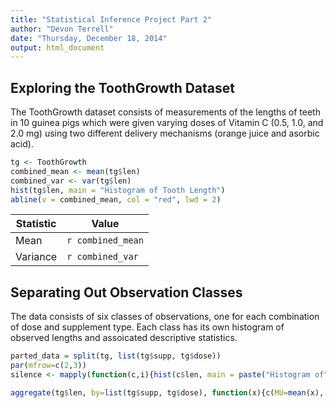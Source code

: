 ```yaml
---
title: "Statistical Inference Project Part 2"
author: "Devon Terrell"
date: "Thursday, December 18, 2014"
output: html_document
---
```


## Exploring the ToothGrowth Dataset

The ToothGrowth dataset consists of measurements of the lengths of teeth in 10 guinea pigs which were given varying doses of Vitamin C (0.5, 1.0, and 2.0 mg) using two different delivery mechanisms (orange juice and asorbic acid).

```r
tg <- ToothGrowth
combined_mean <- mean(tg$len)
combined_var <- var(tg$len)
hist(tg$len, main = "Histogram of Tooth Length")
abline(v = combined_mean, col = "red", lwd = 2)
```

Statistic | Value
--------- | ------
Mean      | `r combined_mean`
Variance  | `r combined_var`

## Separating Out Observation Classes

The data consists of six classes of observations, one for each combination of dose and supplement type.  Each class has its own histogram of observed lengths and assoicated descriptive statistics.

```r
parted_data = split(tg, list(tg$supp, tg$dose))
par(mfrow=c(2,3))
silence <- mapply(function(c,i){hist(c$len, main = paste("Histogram of", i))}, parted_data, names(parted_data))
```

```r
aggregate(tg$len, by=list(tg$supp, tg$dose), function(x){c(MU=mean(x), SD=sd(x))})
```